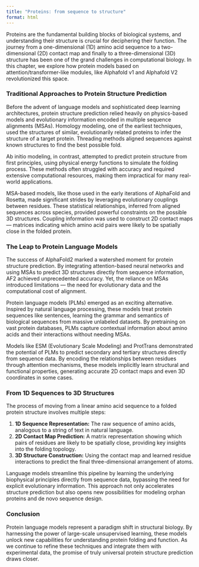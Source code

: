 ```yaml
---
title: "Proteins: from sequence to structure"
format: html
---
```



Proteins are the fundamental building blocks of biological systems, and understanding their structure is crucial for deciphering their function. The journey from a one-dimensional (1D) amino acid sequence to a two-dimensional (2D) contact map and finally to a three-dimensional (3D) structure has been one of the grand challenges in computational biology. In this chapter, we explore how protein models based on attention/transformer-like modules, like Alphafold v1 and Alphafold V2 revolutionized this space. 


### Traditional Approaches to Protein Structure Prediction

Before the advent of language models and sophisticated deep learning architectures, protein structure prediction relied heavily on physics-based models and evolutionary information encoded in multiple sequence alignments (MSAs). Homology modeling, one of the earliest techniques, used the structures of similar, evolutionarily related proteins to infer the structure of a target protein. Threading methods aligned sequences against known structures to find the best possible fold.

Ab initio modeling, in contrast, attempted to predict protein structure from first principles, using physical energy functions to simulate the folding process. These methods often struggled with accuracy and required extensive computational resources, making them impractical for many real-world applications.

MSA-based models, like those used in the early iterations of AlphaFold and Rosetta, made significant strides by leveraging evolutionary couplings between residues. These statistical relationships, inferred from aligned sequences across species, provided powerful constraints on the possible 3D structures. Coupling information was used to construct 2D contact maps — matrices indicating which amino acid pairs were likely to be spatially close in the folded protein.

### The Leap to Protein Language Models

The success of AlphaFold2 marked a watershed moment for protein structure prediction. By integrating attention-based neural networks and using MSAs to predict 3D structures directly from sequence information, AF2 achieved unprecedented accuracy. Yet, the reliance on MSAs introduced limitations — the need for evolutionary data and the computational cost of alignment.

Protein language models (PLMs) emerged as an exciting alternative. Inspired by natural language processing, these models treat protein sequences like sentences, learning the grammar and semantics of biological sequences from massive unlabeled datasets. By pretraining on vast protein databases, PLMs capture contextual information about amino acids and their interactions without needing MSAs.

Models like ESM (Evolutionary Scale Modeling) and ProtTrans demonstrated the potential of PLMs to predict secondary and tertiary structures directly from sequence data. By encoding the relationships between residues through attention mechanisms, these models implicitly learn structural and functional properties, generating accurate 2D contact maps and even 3D coordinates in some cases.

### From 1D Sequences to 3D Structures

The process of moving from a linear amino acid sequence to a folded protein structure involves multiple steps:

1. **1D Sequence Representation:** The raw sequence of amino acids, analogous to a string of text in natural language.
2. **2D Contact Map Prediction:** A matrix representation showing which pairs of residues are likely to be spatially close, providing key insights into the folding topology.
3. **3D Structure Construction:** Using the contact map and learned residue interactions to predict the final three-dimensional arrangement of atoms.

Language models streamline this pipeline by learning the underlying biophysical principles directly from sequence data, bypassing the need for explicit evolutionary information. This approach not only accelerates structure prediction but also opens new possibilities for modeling orphan proteins and de novo sequence design.

### Conclusion

Protein language models represent a paradigm shift in structural biology. By harnessing the power of large-scale unsupervised learning, these models unlock new capabilities for understanding protein folding and function. As we continue to refine these techniques and integrate them with experimental data, the promise of truly universal protein structure prediction draws closer.

